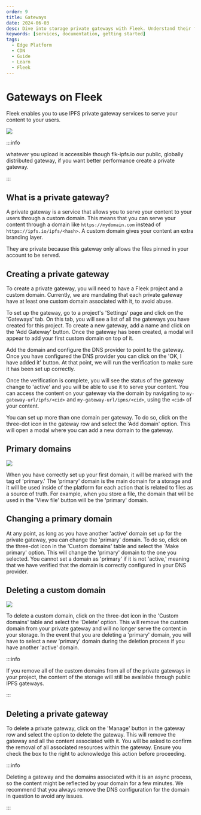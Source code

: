 ```yaml
---
order: 9
title: Gateways
date: 2024-06-03
desc: Dive into storage private gateways with Fleek. Understand their functionality, set up custom domains and manage content delivery seamlessly.
keywords: [services, documentation, getting started]
tags:
  - Edge Platform
  - CDN
  - Guide
  - Learn
  - Fleek
---
```


# Gateways on Fleek

Fleek enables you to use IPFS private gateway services to serve your content to your users.

![](./overview.svg)

:::info

whatever you upload is accessible though flk-ipfs.io our public, globally distributed gateway, if you want better performance create a private gateway.

:::

<div className="my-12 bg-gray-dark-6 p-[1px]" />

## What is a private gateway?

A private gateway is a service that allows you to serve your content to your users through a custom domain. This means that you can serve your content through a domain like `https://mydomain.com` instead of `https://ipfs.io/ipfs/<hash>`. A custom domain gives your content an extra branding layer.

They are private because this gateway only allows the files pinned in your account to be served.

## Creating a private gateway

To create a private gateway, you will need to have a Fleek project and a custom domain. Currently, we are mandating that each private gateway have at least one custom domain associated with it, to avoid abuse.

To set up the gateway, go to a project's 'Settings' page and click on the 'Gateways' tab. On this tab, you will see a list of all the gateways you have created for this project. To create a new gateway, add a name and click on the 'Add Gateway' button. Once the gateway has been created, a modal will appear to add your first custom domain on top of it.

Add the domain and configure the DNS provider to point to the gateway. Once you have configured the DNS provider you can click on the 'OK, I have added it' button. At that point, we will run the verification to make sure it has been set up correctly.

Once the verification is complete, you will see the status of the gateway change to 'active' and you will be able to use it to serve your content. You can access the content on your gateway via the domain by navigating to `my-gateway-url/ipfs/<cid>` and `my-gateway-url/ipns/<cid>`, using the `<cid>` of your content.

You can set up more than one domain per gateway. To do so, click on the three-dot icon in the gateway row and select the 'Add domain' option. This will open a modal where you can add a new domain to the gateway.

## Primary domains

![](./domains.svg)

When you have correctly set up your first domain, it will be marked with the tag of 'primary.' The 'primary' domain is the main domain for a storage and it will be used inside of the platform for each action that is related to files as a source of truth. For example, when you store a file, the domain that will be used in the 'View file' button will be the 'primary' domain.

## Changing a primary domain

At any point, as long as you have another 'active' domain set up for the private gateway, you can change the 'primary' domain. To do so, click on the three-dot icon in the 'Custom domains' table and select the `Make primary' option. This will change the 'primary' domain to the one you selected. You cannot set a domain as 'primary' if it is not 'active,' meaning that we have verified that the domain is correctly configured in your DNS provider.

## Deleting a custom domain

![](./delete-domain.svg)

To delete a custom domain, click on the three-dot icon in the 'Custom domains' table and select the 'Delete' option. This will remove the custom domain from your private gateway and will no longer serve the content in your storage. In the event that you are deleting a 'primary' domain, you will have to select a new 'primary' domain during the deletion process if you have another 'active' domain.

:::info

If you remove all of the custom domains from all of the private gateways in your project, the content of the storage will still be available through public IPFS gateways.

:::

## Deleting a private gateway

To delete a private gateway, click on the 'Manage' button in the gateway row and select the option to delete the gateway. This will remove the gateway and all the content associated with it. You will be asked to confirm the removal of all associated resources within the gateway. Ensure you check the box to the right to acknowledge this action before proceeding.

:::info

Deleting a gateway and the domains associated with it is an async process, so the content might be reflected by your domain for a few minutes. We recommend that you always remove the DNS configuration for the domain in question to avoid any issues.

:::
